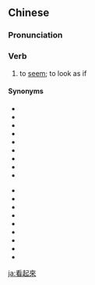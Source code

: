 {{also|看起来}}
==Chinese==
{{zh-forms|s=看起来|type=12}}

===Pronunciation===
{{zh-pron
|m=kànqilai
|c=hon3 hei2 loi4
|mn=khòaⁿ-khí-lâi
|cat=v
}}

===Verb===
{{zh-verb}}

# to [[seem]]; to look as if

====Synonyms====
{{rel-top|synonyms of 看起來}}
* {{zh-l|表面上}}
* {{zh-l|彷彿}}
* {{zh-l|好像}}
* {{zh-l|看來}}
* {{zh-l|看上去}}
* {{zh-l|看似}}
* {{zh-l|看樣子}}
* {{zh-l|貌似}}
* {{zh-l|若}}
{{rel-mid}}
* {{zh-l|似}}
* {{zh-l|似乎}}
* {{zh-l|宛}}
* {{zh-l|宛然}}
* {{zh-l|宛若}}
* {{zh-l|顯得}}
* {{zh-l|象}}
* {{zh-l|像是}}
* {{zh-l|儼然}}
{{rel-bottom}}

[[ja:看起來]]